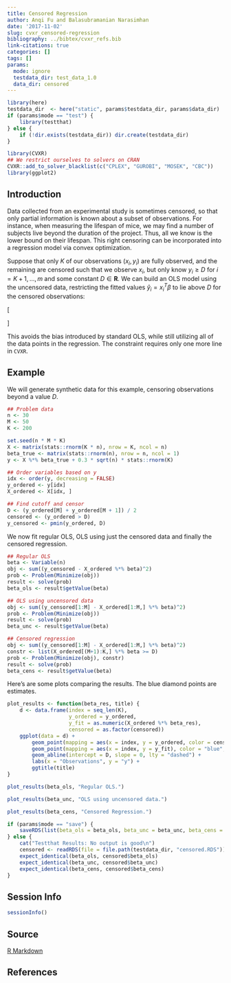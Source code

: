 ```yaml
---
title: Censored Regression
author: Anqi Fu and Balasubramanian Narasimhan
date: '2017-11-02'
slug: cvxr_censored-regression
bibliography: ../bibtex/cvxr_refs.bib
link-citations: true
categories: []
tags: []
params:
  mode: ignore
  testdata_dir: test_data_1.0
  data_dir: censored
---
```


```r
library(here)
testdata_dir  <- here("static", params$testdata_dir, params$data_dir) 
if (params$mode == "test") {
    library(testthat)
} else {
    if (!dir.exists(testdata_dir)) dir.create(testdata_dir)
}
```

```r
library(CVXR)
## We restrict ourselves to solvers on CRAN
CVXR::add_to_solver_blacklist(c("CPLEX", "GUROBI", "MOSEK", "CBC"))
library(ggplot2)
```

## Introduction

Data collected from an experimental study is sometimes censored, so
that only partial information is known about a subset of
observations. For instance, when measuring the lifespan of mice, we
may find a number of subjects live beyond the duration of the
project. Thus, all we know is the lower bound on their lifespan. This
right censoring can be incorporated into a regression model via convex
optimization.

Suppose that only $K$ of our observations $(x_i,y_i)$ are fully
observed, and the remaining are censored such that we observe $x_i$,
but only know $y_i \geq D$ for $i = K+1,\ldots,m$ and some constant $D
\in {\mathbf R}$. We can build an OLS model using the uncensored data,
restricting the fitted values $\hat y_i = x_i^T\beta$ to lie above $D$
for the censored observations:

\[
\begin{array}{ll} \underset{\beta}{\mbox{minimize}} & \sum_{i=1}^K (y_i - x_i^T\beta)^2 \\
\mbox{subject to} & x_i^T\beta \geq D, \quad i = K+1,\ldots,m.
\end{array}
\]

This avoids the bias introduced by standard OLS, while still utilizing
all of the data points in the regression. The constraint requires only
one more line in `CVXR`.

## Example

We will generate synthetic data for this example, censoring
observations beyond a value $D$.

```r
## Problem data
n <- 30
M <- 50
K <- 200

set.seed(n * M * K)
X <- matrix(stats::rnorm(K * n), nrow = K, ncol = n)
beta_true <- matrix(stats::rnorm(n), nrow = n, ncol = 1)
y <- X %*% beta_true + 0.3 * sqrt(n) * stats::rnorm(K)

## Order variables based on y
idx <- order(y, decreasing = FALSE)
y_ordered <- y[idx]
X_ordered <- X[idx, ]

## Find cutoff and censor
D <- (y_ordered[M] + y_ordered[M + 1]) / 2
censored <- (y_ordered > D)
y_censored <- pmin(y_ordered, D)
```

We now fit regular OLS, OLS using just the censored data and finally
the censored regression.

```r
## Regular OLS
beta <- Variable(n)
obj <- sum((y_censored - X_ordered %*% beta)^2)
prob <- Problem(Minimize(obj))
result <- solve(prob)
beta_ols <- result$getValue(beta)

## OLS using uncensored data
obj <- sum((y_censored[1:M] - X_ordered[1:M,] %*% beta)^2)
prob <- Problem(Minimize(obj))
result <- solve(prob)
beta_unc <- result$getValue(beta)

## Censored regression
obj <- sum((y_censored[1:M] - X_ordered[1:M,] %*% beta)^2)
constr <- list(X_ordered[(M+1):K,] %*% beta >= D)
prob <- Problem(Minimize(obj), constr)
result <- solve(prob)
beta_cens <- result$getValue(beta)
```

Here's are some plots comparing the results. The blue diamond points
are estimates.

```r
plot_results <- function(beta_res, title) {
    d <- data.frame(index = seq_len(K),
                    y_ordered = y_ordered,
                    y_fit = as.numeric(X_ordered %*% beta_res),
                    censored = as.factor(censored))
    ggplot(data = d) +
        geom_point(mapping = aes(x = index, y = y_ordered, color = censored)) +
        geom_point(mapping = aes(x = index, y = y_fit), color = "blue", shape = 23) +
        geom_abline(intercept = D, slope = 0, lty = "dashed") +
        labs(x = "Observations", y = "y") +
        ggtitle(title)
}
```

```r
plot_results(beta_ols, "Regular OLS.")
```

```r
plot_results(beta_unc, "OLS using uncensored data.")
```

```r
plot_results(beta_cens, "Censored Regression.")
```

```r
if (params$mode == "save") {
    saveRDS(list(beta_ols = beta_ols, beta_unc = beta_unc, beta_cens = beta_cens), file = file.path(testdata_dir, "censored.RDS"))
} else {
    cat("Testthat Results: No output is good\n")    
    censored <- readRDS(file = file.path(testdata_dir, "censored.RDS"))
    expect_identical(beta_ols, censored$beta_ols)
    expect_identical(beta_unc, censored$beta_unc)
    expect_identical(beta_cens, censored$beta_cens)
}
```

## Session Info

```r
sessionInfo()
```

## Source

[R Markdown](https://github.com/bnaras/cvxr_docs/blob/master/content/cvxr_examples/censored-regression.Rmd)

## References
